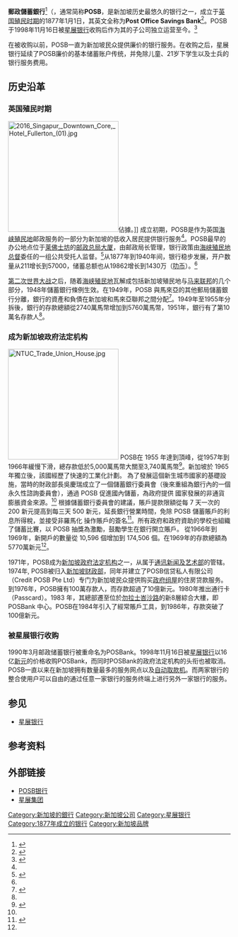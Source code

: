 {{Infobox company
 |name         = 新加坡郵政儲蓄銀行
 |name_en  = {{lang|en|POSB Bank}}
 |logo     = POSB Bank logo.svg
 |slogan   = 鄰居第一，銀行家第二 <br/><small>''Neighbours first, Bankers second''{{en}}<small>
 |type             = [[子公司|子公司]]
 | area_served      = {{SGP}}
 | traded_as        = 
 | genre            =
 |foundation         ={{Start date|1877|1|1|p=yes}}<br />[[海峡殖民地|新加坡, 海峡殖民地]]
 |founder            = 
 | key_people       = 
 | operating_income = 
 | net_income       = 
 | assets           = 
 | equity           = 
 | parent           = [[星展银行|星展银行]]
 |industry         = [[银行业|银行业]]
 | products         = [[金融服务|金融服务]]
 | major_shareholder=  
 | homepage         = {{URL|http://www.posb.com.sg/}}
}}

'''郵政儲蓄銀行'''<ref>{{cite website|url=https://www.nas.gov.sg/archivesonline/posters/record-details/30a8eb1f-115c-11e3-83d5-0050568939ad|title=POSB for convenience（中文文本)|publisher=新加坡國家檔案館 (National Archives of Singapore)|date=1979|accessdate=2021年9月28日|archive-date=2021年9月28日|archive-url=https://web.archive.org/web/20210928033659/https://www.nas.gov.sg/archivesonline/posters/record-details/30a8eb1f-115c-11e3-83d5-0050568939ad|dead-url=no}}</ref>（{{lang-en|'''POSB Bank'''}}，通常简称'''POSB'''，是新加坡历史最悠久的银行之一，成立于[[新加坡英属时期|英国殖民时期]]的1877年1月1日，其英文全称为'''Post Office Savings Bank'''<ref name=POSBHistory>{{Cite web|title=The first hundred years of the Post Office Savings Bank of Singapore / text by Consulton Research Bureau.|url=http://eservice.nlb.gov.sg/item_holding.aspx?bid=4181436|accessdate=2020-01-20|last=Singapore|first=National Library Board|work=eservice.nlb.gov.sg|archive-date=2020-03-29|archive-url=https://web.archive.org/web/20200329162807/https://eservice.nlb.gov.sg/item_holding.aspx?bid=4181436|dead-url=no}}</ref>。POSB于1998年11月16日被[[星展银行|星展银行]]收购后作为其的子公司独立运营至今。<ref>{{Cite journal|title=A rule-based view of query optimization|url=http://dx.doi.org/10.1145/38714.38735|last=Freytag|first=Johann Christoph|date=1987-12-01|journal=ACM SIGMOD Record|issue=3|doi=10.1145/38714.38735|volume=16|pages=173–180|issn=0163-5808}}</ref>

在被收购以前，POSB一直为新加坡民众提供廉价的银行服务。在收购之后，星展银行延续了POSB廉价的基本储蓄账户传统，并免除儿童、21岁下学生以及士兵的银行服务费用。

==历史沿革==
===英国殖民时期===
[[File:2016_Singapur,_Downtown_Core,_Hotel_Fullerton_(01).jpg|250px]]佔據。]]
成立初期，POSB是作为英国[[海峡殖民地|海峡殖民地]]邮政服务的一部分为新加坡的低收入居民提供银行服务<ref name=POSBHistory/>。POSB最早的办公地点位于[[莱佛士坊|莱佛士坊]]的[[浮尔顿酒店|邮政总局大厦]]，由邮政局长管理，银行政策由[[海峡殖民地总督|海峡殖民地总督]]委任的一组公共受托人监督。<ref>{{Cite web|title=The Postmaster-General's Report for 1877.|url=https://eresources.nlb.gov.sg/newspapers/Digitised/Article/straitstimes18780608.2.6|accessdate=2020-01-20|work=eresources.nlb.gov.sg|archive-date=2020-03-29|archive-url=https://web.archive.org/web/20200329162816/https://eresources.nlb.gov.sg/newspapers/Digitised/Article/straitstimes18780608.2.6|dead-url=no}}</ref>从1877年到1940年间，银行稳步发展，开户数量从211增长到57000，储蓄总额也从19862增长到1430万（[[叻币|叻币]]）。<ref name=POSBHistory/>

[[第二次世界大战|第二次世界大战]]之后，随着[[海峡殖民地|海峡殖民地]]瓦解成包括新加坡殖民地与[[马来联邦|马来联邦]]的几个部分，1948年儲蓄銀行條例生效。在1949年，POSB 與馬來亞的其他郵局儲蓄銀行分離，銀行的資產和負債在新加坡和馬來亞聯邦之間分配<ref>{{Cite web|title=Supplement to the laws of the Colony of Singapore.|url=http://eservice.nlb.gov.sg/item_holding.aspx?bid=12856405|accessdate=2020-01-20|last=Singapore|first=National Library Board|work=eservice.nlb.gov.sg|archive-date=2020-03-29|archive-url=https://web.archive.org/web/20200329162821/https://eservice.nlb.gov.sg/item_holding.aspx?bid=12856405|dead-url=no}}</ref>。1949年至1955年分拆後，銀行的存款總額從2740萬馬幣增加到5760萬馬幣，1951年，銀行有了第10萬名存款人<ref name=POSBHistory/>。

=== 成为新加坡政府法定机构===
[[File:NTUC_Trade_Union_House.jpg|250px]]
POSB在 1955 年達到頂峰，從1957年到1966年緩慢下滑，總存款低於5,000萬馬幣大關至3,740萬馬幣<ref name=EconomicGrowthPOSB>{{cite book|first=Goh|last=K. S.|date=1977|url=http://eservice.nlb.gov.sg/item_holding_s.aspx?bid=4082082|title=The practice of economic growth,|publisher=Singapore: Federal Publications|pages=8–11.|accessdate=2016年8月22日|archive-date=2021年12月7日|archive-url=https://web.archive.org/web/20211207183118/https://eservice.nlb.gov.sg/item_holding.aspx?bid=4082082|dead-url=no}}</ref>。新加坡於 1965 年獨立後，該國經歷了快速的工業化計劃。 為了發展這個新生城市國家的基礎設施，當時的財政部長吳慶瑞成立了一個儲蓄銀行委員會（後來重組為銀行內的一個永久性諮詢委員會），通過 POSB 促進國內儲蓄，為政府提供 國家發展的非通貨膨脹資金來源。<ref name=EconomicGrowthPOSB/> 根據儲蓄銀行委員會的建議，賬戶提款限額從每 7 天一次的 200 新元提高到每三天 500 新元，延長銀行營業時間，免除 POSB 儲蓄賬戶的利息所得稅，並接受非羅馬化 操作賬戶的簽名<ref name=1966AnnualReport>{{cite website|url=http://eservice.nlb.gov.sg/item_holding_s.aspx?bid=5104719|title=Annual report of the Singapore Post Office Savings Bank, 1966|date=1968|publisher=Singapore: Govt. Printer|accessdate=2016年8月22日|archive-date=2021年12月7日|archive-url=https://web.archive.org/web/20211207183106/https://eservice.nlb.gov.sg/item_holding.aspx?bid=5104719|dead-url=no}}</ref>。所有政府和政府資助的學校也組織了儲蓄比賽，以 POSB 抽獎為激勵，鼓勵學生在銀行開立賬戶。 從1966年到1969年，新開戶的數量從 10,596 個增加到 174,506 個。在1969年的存款總額為5770萬新元<ref name=1966AnnualReport/>。

1971年，POSB成为[[新加坡政府法定机构|新加坡政府法定机构]]之一，从属于[[新加坡通讯及新闻部|通讯新闻及艺术部]]的管辖。1974年, POSB被归入[[新加坡财政部|新加坡财政部]]，同年并建立了POSB信贷私人有限公司（Credit POSB Pte Ltd）专门为新加坡民众提供购买[[组屋|政府组屋]]的住房贷款服务。到1976年，POSB擁有100萬存款人，而存款超過了10億新元。1980年推出通行卡（Passcard）。1983 年，其總部遷至位於[[勿拉士峇沙路|勿拉士峇沙路]]的新8層綜合大樓，即POSBank 中心。POSB在1984年引入了經常賬戶工具，到1986年，存款突破了100億新元。

===被星展银行收购===
1990年3月邮政储蓄银行被重命名为POSBank。1998年11月16日被[[星展银行|星展银行]]以16亿[[新元|新元]]的价格收购POSBank，而同时POSBank的政府法定机构的头衔也被取消。POSB一直以来在新加坡拥有数量最多的服务网点以及[[自动取款机|自动取款机]]。而两家银行的整合使用户可以自由的通过任意一家银行的服务终端上进行另外一家银行的服务。

==参见==
*[[星展银行|星展银行]]

==参考资料==
{{reflist}}

==外部链接==
*[http://www.dbs.com/posb POSB银行] {{Wayback|url=http://www.dbs.com/posb |date=20090121191434 }}
*[http://www.dbs.com 星展集团] {{Wayback|url=http://www.dbs.com/ |date=20140122182217 }}

{{新加坡金融}}

[[Category:新加坡的銀行|Category:新加坡的銀行]]
[[Category:新加坡公司|Category:新加坡公司]]
[[Category:星展银行|Category:星展银行]]
[[Category:1877年成立的银行|Category:1877年成立的银行]]
[[Category:新加坡品牌|Category:新加坡品牌]]